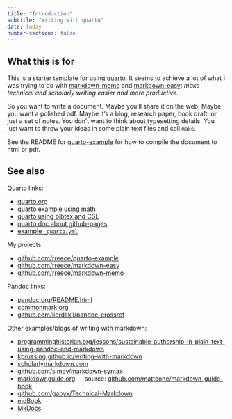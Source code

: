 ```yaml
---
title: "Introduction"
subtitle: "Writing with quarto"
date: today
number-sections: false
---
```



What this is for
--------------------------------------------

This is a starter template for using [quarto](https://quarto.org/).
It seems to achieve a lot of what I was trying to do with
[markdown-memo](https://github.com/rreece/markdown-memo) and
[markdown-easy](https://github.com/rreece/markdown-easy):
*make technical and scholarly writing easier and more productive*.

So you want to write a document.
Maybe you'll share it on the web.
Maybe you want a polished pdf. 
Maybe it's a blog, research paper, book draft, or just a set of notes.
You don't want to think about typesetting details.
You just want to throw your ideas in some plain text files and call `make`.

See the README for [quarto-example](https://github.com/rreece/quarto-example)
for how to compile the document to html or pdf.


See also
--------------------------------------------

Quarto links:

-   [quarto.org](https://quarto.org/)
-   [quarto example using math](https://github.com/quarto-dev/quarto-examples/tree/main/html-math)
-   [quarto using bibtex and CSL](https://github.com/quarto-dev/quarto-examples/tree/main/appendix-csl)
-   [quarto doc about github-pages](https://quarto.org/docs/publishing/github-pages.html)
-   [example `_quarto.yml`](https://github.com/quarto-dev/quarto-web/blob/main/_quarto.yml)

My projects:

-   [github.com/rreece/quarto-example](https://github.com/rreece/quarto-example)
-   [github.com/rreece/markdown-easy](https://github.com/rreece/markdown-easy)
-   [github.com/rreece/markdown-memo](https://github.com/rreece/markdown-memo)

Pandoc links:

-   [pandoc.org/README.html](http://pandoc.org/README.html)
-   [commonmark.org](http://commonmark.org/)
-   [github.com/lierdakil/pandoc-crossref](https://github.com/lierdakil/pandoc-crossref)

Other examples/blogs of writing with markdown:

-   [programminghistorian.org/lessons/sustainable-authorship-in-plain-text-using-pandoc-and-markdown](http://programminghistorian.org/lessons/sustainable-authorship-in-plain-text-using-pandoc-and-markdown)
-   [kprussing.github.io/writing-with-markdown](https://web.archive.org/web/20171026174128/http://kprussing.github.io/writing-with-markdown/)
-   [scholarlymarkdown.com](http://scholarlymarkdown.com/)
-   [github.com/simov/markdown-syntax](https://github.com/simov/markdown-syntax/blob/main/mermaid.md)
-   [markdownguide.org](https://www.markdownguide.org/getting-started/) --- source: [github.com/mattcone/markdown-guide-book](https://github.com/mattcone/markdown-guide-book/blob/master/manuscript/chapter3.md)
-   [github.com/gabyx/Technical-Markdown](https://github.com/gabyx/Technical-Markdown)
-   [mdBook](https://rust-lang.github.io/mdBook/)
-   [MkDocs](https://www.mkdocs.org/)



